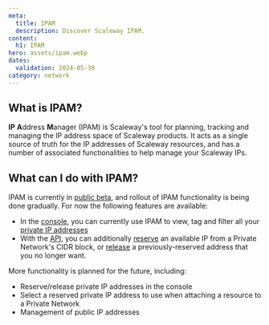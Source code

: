 ```yaml
---
meta:
  title: IPAM
  description: Discover Scaleway IPAM.
content:
  h1: IPAM
hero: assets/ipam.webp
dates:
  validation: 2024-05-30
category: network
---
```


## What is IPAM?

**IP** **A**ddress **M**anager (IPAM) is Scaleway's tool for planning, tracking and managing the IP address space of Scaleway products. It acts as a single source of truth for the IP addresses of Scaleway resources, and has a number of associated functionalities to help manage your Scaleway IPs.

## What can I do with IPAM?

IPAM is currently in [public beta](https://www.scaleway.com/en/betas/), and rollout of IPAM functionality is being done gradually. For now the following features are available:

- In the [console](https://console.scaleway.com/ipam/), you can currently use IPAM to view, tag and filter all your [private IP addresses](#private-ip-address)
- With the [API](https://www.scaleway.com/en/developers/api/ipam/), you can additionally [reserve](https://www.scaleway.com/en/developers/api/ipam/#path-ips-book-a-new-ip) an available IP from a Private Network's CIDR block, or [release](https://www.scaleway.com/en/developers/api/ipam/#path-ips-release-an-ip) a previously-reserved address that you no longer want.

More functionality is planned for the future, including:

- Reserve/release private IP addresses in the console
- Select a reserved private IP address to use when attaching a resource to a Private Network
- Management of public IP addresses